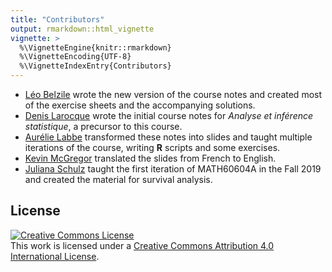 ```yaml
---
title: "Contributors"
output: rmarkdown::html_vignette
vignette: >
  %\VignetteEngine{knitr::rmarkdown}
  %\VignetteEncoding{UTF-8}
  %\VignetteIndexEntry{Contributors}
---
```


- [Léo Belzile](https://www.hec.ca/en/profs/leo.belzile.html) 
  wrote the new version of the course notes and created most of the exercise sheets and the accompanying solutions.
- [Denis Larocque](https://www.hec.ca/en/profs/denis.larocque.html) 
  wrote the initial course notes for _Analyse et inférence statistique_, a precursor to this course.
- [Aurélie Labbe](https://www.hec.ca/en/profs/aurelie.labbe.html) 
  transformed these notes into slides and taught multiple iterations of the course, writing **R** scripts and some exercises.
- [Kevin McGregor](https://kevmcgregor.com/) translated the slides from French to English.
- [Juliana Schulz](https://www.hec.ca/en/profs/juliana.schulz.html) taught the first iteration of MATH60604A in the Fall 2019 and created the material for survival analysis.


## License
<a rel="license" href="http://creativecommons.org/licenses/by/4.0/"><img alt="Creative Commons License" style="border-width:0" src="https://i.creativecommons.org/l/by/4.0/88x31.png" /></a><br />This work is licensed under a <a rel="license" href="http://creativecommons.org/licenses/by/4.0/">Creative Commons Attribution 4.0 International License</a>.

